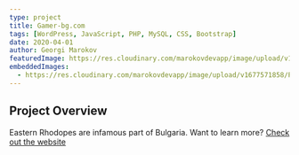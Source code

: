 ---
type: project
title: Gamer-bg.com
tags: [WordPress, JavaScript, PHP, MySQL, CSS, Bootstrap]
date: 2020-04-01
author: Georgi Marokov
featuredImage: https://res.cloudinary.com/marokovdevapp/image/upload/v1677571803/Projects/ahrida.org/Screenshot_2023-02-28_100645_azqinz.jpg
embeddedImages:
  - https://res.cloudinary.com/marokovdevapp/image/upload/v1677571858/Projects/ahrida.org/screencapture-ahrida.org-1512904291652_dqdaow.jpg
---

## Project Overview

Eastern Rhodopes are infamous part of Bulgaria. Want to learn more? [Check out the website](https://ahrida.org/)

<GatsbyImage alt="The black page in app screenshot" image={props.embedded.image1} />
